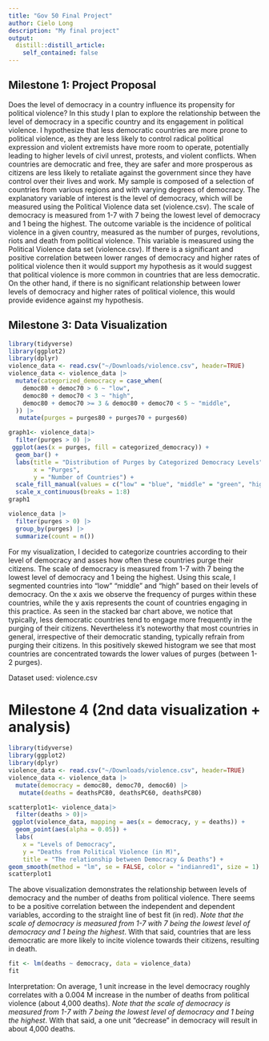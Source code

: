 ```yaml
---
title: "Gov 50 Final Project"
author: Cielo Long 
description: "My final project"
output:
  distill::distill_article:
    self_contained: false
---
```

## Milestone 1: Project Proposal

Does the level of democracy in a country influence its propensity for political violence? In this study I plan to explore the relationship between the level of democracy in a specific country and its engagement in political violence. I hypothesize that less democratic countries are more prone to political violence, as they are less likely to control radical political expression and violent extremists have more room to operate, potentially leading to higher levels of civil unrest, protests, and violent conflicts. When countries are democratic and free, they are safer and more prosperous as citizens are less likely to retaliate against the government since they have control over their lives and work. My sample is composed of a selection of countries from various regions and with varying degrees of democracy. The explanatory variable of interest is the level of democracy, which will be measured using the Political Violence data set (violence.csv). The scale of democracy is measured from 1-7 with 7 being the lowest level of democracy and 1 being the highest. The outcome variable is the incidence of political violence in a given country, measured as the number of purges, revolutions, riots and death from political violence. This variable is measured using the Political Violence data set (violence.csv). If there is a significant and positive correlation between lower ranges of democracy and higher rates of political violence then it would support my hypothesis as it would suggest that political violence is more common in countries that are less democratic. On the other hand, if there is no significant relationship between lower levels of democracy and higher rates of political violence, this would provide evidence against my hypothesis. 

## Milestone 3: Data Visualization 

```r
library(tidyverse)
library(ggplot2)
library(dplyr)
violence_data <- read.csv("~/Downloads/violence.csv", header=TRUE)
violence_data <- violence_data |>
  mutate(categorized_democracy = case_when(
    democ80 + democ70 > 6 ~ "low",
    democ80 + democ70 < 3 ~ "high", 
    democ80 + democ70 >= 3 & democ80 + democ70 < 5 ~ "middle",
  )) |>
   mutate(purges = purges80 + purges70 + purges60)

graph1<- violence_data|>
  filter(purges > 0) |>
 ggplot(aes(x = purges, fill = categorized_democracy)) +
  geom_bar() +
  labs(title = "Distribution of Purges by Categorized Democracy Levels",
       x = "Purges",
       y = "Number of Countries") +
  scale_fill_manual(values = c("low" = "blue", "middle" = "green", "high" = "red"))+
  scale_x_continuous(breaks = 1:8)
graph1

violence_data |>
  filter(purges > 0) |>
  group_by(purges) |>
  summarize(count = n())
```
For my visualization, I decided to categorize countries according to their level of democracy and asses how often these countries purge their citizens. The scale of democracy is measured from 1-7 with 7 being the lowest level of democracy and 1 being the highest. Using this scale, I segmented countries into "low" "middle" and "high" based on their levels of democracy. On the x axis we observe the frequency of purges within these countries, while the y axis represents the count of countries engaging in this practice. As seen in the stacked bar chart above, we notice that typically, less democratic countries tend to engage more frequently in the purging of their citizens. Nevertheless it's noteworthy that most countries in general, irrespective of their democratic standing, typically refrain from purging their citizens. In this positively skewed histogram we see that most countries are concentrated towards the lower values of purges (between 1-2 purges). 

Dataset used: violence.csv 

# Milestone 4 (2nd data visualization + analysis)

```r
library(tidyverse)
library(ggplot2)
library(dplyr)
violence_data <- read.csv("~/Downloads/violence.csv", header=TRUE)
violence_data <- violence_data |>
  mutate(democracy = democ80, democ70, democ60) |>
   mutate(deaths = deathsPC80, deathsPC60, deathsPC80)

scatterplot1<- violence_data|>
  filter(deaths > 0)|>
 ggplot(violence_data, mapping = aes(x = democracy, y = deaths)) +
  geom_point(aes(alpha = 0.05)) +
  labs(
    x = "Levels of Democracy",
    y = "Deaths from Political Violence (in M)",
    title = "The relationship between Democracy & Deaths") + 
geom_smooth(method = "lm", se = FALSE, color = "indianred1", size = 1) 
scatterplot1
```
The above visualization demonstrates the relationship between levels of democracy and the number of deaths from political violence. There seems to be a positive correlation between the independent and dependent variables, according to the straight line of best fit (in red). *Note that the scale of democracy is measured from 1-7 with 7 being the lowest level of democracy and 1 being the highest*. With that said, countries that are less democratic are more likely to incite violence towards their citizens, resulting in death. 

```r
fit <- lm(deaths ~ democracy, data = violence_data)
fit
```

Interpretation: On average, 1 unit increase in the level democracy roughly correlates with a 0.004 M increase in the number of deaths from political violence (about 4,000 deaths). *Note that the scale of democracy is measured from 1-7 with 7 being the lowest level of democracy and 1 being the highest*. With that said, a one unit "decrease" in democracy will result in about 4,000 deaths.  


